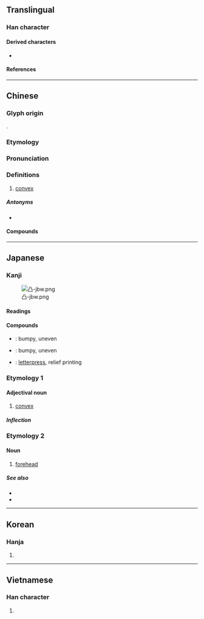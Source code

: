 {{character info}}
==Translingual==
{{stroke order|strokes=5}}
{{stroke order|strokes=5|type=jbw}}

===Han character===
{{Han char|rn=17|rad=凵|as=03|sn=5|four=77777|canj=BSS|ids=⿵⿰⿳丨一丨㇎一}}

====Derived characters====
* {{l|mul|[[𠱂]], [[𢫋]], [[𫥷]]}}

====References====
{{Han ref|kx=0135.090|dkj=01809|dj=0301.050|hdz=10307.060|uh=51F8}}

----

==Chinese==
{{zh-forms}}

===Glyph origin===
{{Han etym}}
{{liushu|p}}.

===Etymology===
{{rfe|zh|Related to {{l|zh|突}}?}}

===Pronunciation===
{{zh-pron
|m=tū,tú,dié,gǔ,1nb=standard in Mainland; variant in Taiwan,2nb=Taiwan,3nb=variant,4nb=historical variant
|c=dat6
|h=pfs=thu̍t
|mn=ml:tu̍t/qz,xm,zz:thu̍t
|mc=y
|oc=y
|ma=Zh-tu.ogg
|cat=v,a
}}

===Definitions===
{{zh-hanzi}}

# [[convex]]

=====Antonyms=====
* {{zh-l|凹|concave}}

====Compounds====
{{zh-der|凸輪|凹凸|凸出|凸起|凸額|凸面鏡|凸透鏡|凸版|凸版印刷|凸狀|凹凸有致|凸岸|凹凸不平|凸顯|海凸|挺胸凸肚|照相凸版}}

{{zh-cat|Advanced}}

----

==Japanese==

===Kanji===
{{ja-kanji|grade=c|rs=凵03}}
[[File:凸-jbw.png|right|thumb]]

====Readings====
{{ja-readings
|goon=とち
|kanon=とつ
|kun=でこ-, つばく-む
}}

====Compounds====
* {{ja-r|凹%凸|おう%とつ}}: bumpy, uneven
* {{ja-r|凸%凹|でこ%ぼこ}}: bumpy, uneven
* {{ja-r|凸%版|とっ%ぱん}}: [[letterpress]], relief printing

===Etymology 1===

====Adjectival noun====
{{ja-adj|infl=な|とつ}}

# [[convex]]

=====Inflection=====
{{ja-na|とつ}}

===Etymology 2===

====Noun====
{{ja-noun|でこ}}

# [[forehead]]

=====See also=====
* {{ja-r|額|ひたい}}
* {{ja-r|お凸|おでこ}}

----

==Korean==

===Hanja===
{{ko-hanja|볼록하다|철}}

# {{rfdef|ko|sort=凵03}}

----

==Vietnamese==

===Han character===
{{vi-readings|reading=[[đột]]|rs=凵03}}

# {{rfdef|vi|sort=凵03}}